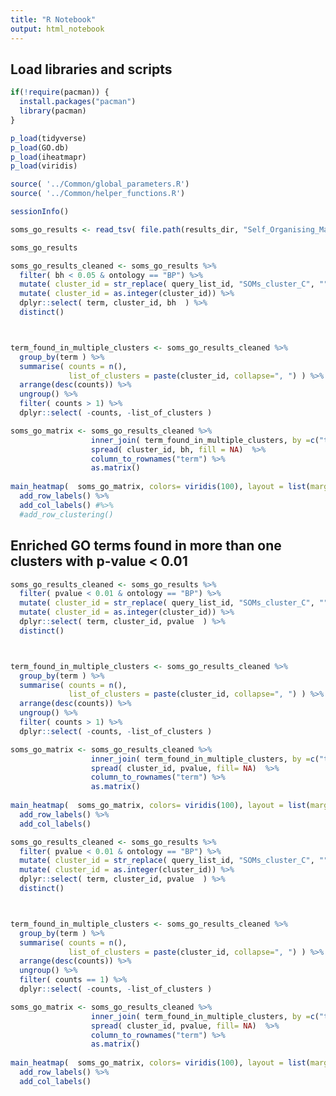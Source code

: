 ```yaml
---
title: "R Notebook"
output: html_notebook
---
```


## Load libraries and scripts
```r

if(!require(pacman)) {
  install.packages("pacman")
  library(pacman)
}

p_load(tidyverse)
p_load(GO.db)
p_load(iheatmapr)		
p_load(viridis)

source( '../Common/global_parameters.R')
source( '../Common/helper_functions.R')

sessionInfo()

```



```r

soms_go_results <- read_tsv( file.path(results_dir, "Self_Organising_Maps/EdgeR_RUVs_QL/To_Use_k_0_Remove_5a/Condition_on_child_terms_true/compare_AL/5x5/enriched_go_terms_SOMs.txt"))

soms_go_results

```


```r


soms_go_results_cleaned <- soms_go_results %>%
  filter( bh < 0.05 & ontology == "BP") %>%
  mutate( cluster_id = str_replace( query_list_id, "SOMs_cluster_C", "")   ) %>%
  mutate( cluster_id = as.integer(cluster_id)) %>%
  dplyr::select( term, cluster_id, bh  ) %>%
  distinct()



term_found_in_multiple_clusters <- soms_go_results_cleaned %>%
  group_by(term ) %>%
  summarise( counts = n(),
             list_of_clusters = paste(cluster_id, collapse=", ") ) %>%
  arrange(desc(counts)) %>%
  ungroup() %>%
  filter( counts > 1) %>%
  dplyr::select( -counts, -list_of_clusters )

soms_go_matrix <- soms_go_results_cleaned %>%
                  inner_join( term_found_in_multiple_clusters, by =c("term" = "term")) %>%
                  spread( cluster_id, bh, fill = NA)  %>%
                  column_to_rownames("term") %>%
                  as.matrix()
  
main_heatmap(  soms_go_matrix, colors= viridis(100), layout = list(margin = list(l = 500)) )  %>%
  add_row_labels() %>%
  add_col_labels() #%>%
  #add_row_clustering() 
```



## Enriched GO terms found in more than one clusters with p-value < 0.01
```r


soms_go_results_cleaned <- soms_go_results %>%
  filter( pvalue < 0.01 & ontology == "BP") %>%
  mutate( cluster_id = str_replace( query_list_id, "SOMs_cluster_C", "")   ) %>%
  mutate( cluster_id = as.integer(cluster_id)) %>%
  dplyr::select( term, cluster_id, pvalue  ) %>%
  distinct()



term_found_in_multiple_clusters <- soms_go_results_cleaned %>%
  group_by(term ) %>%
  summarise( counts = n(),
             list_of_clusters = paste(cluster_id, collapse=", ") ) %>%
  arrange(desc(counts)) %>%
  ungroup() %>%
  filter( counts > 1) %>%
  dplyr::select( -counts, -list_of_clusters )

soms_go_matrix <- soms_go_results_cleaned %>%
                  inner_join( term_found_in_multiple_clusters, by =c("term" = "term")) %>%
                  spread( cluster_id, pvalue, fill= NA)  %>%
                  column_to_rownames("term") %>%
                  as.matrix()
  
main_heatmap(  soms_go_matrix, colors= viridis(100), layout = list(margin = list(l = 500)) )  %>%
  add_row_labels() %>%
  add_col_labels() 
```

```r

soms_go_results_cleaned <- soms_go_results %>%
  filter( pvalue < 0.01 & ontology == "BP") %>%
  mutate( cluster_id = str_replace( query_list_id, "SOMs_cluster_C", "")   ) %>%
  mutate( cluster_id = as.integer(cluster_id)) %>%
  dplyr::select( term, cluster_id, pvalue  ) %>%
  distinct()



term_found_in_multiple_clusters <- soms_go_results_cleaned %>%
  group_by(term ) %>%
  summarise( counts = n(),
             list_of_clusters = paste(cluster_id, collapse=", ") ) %>%
  arrange(desc(counts)) %>%
  ungroup() %>%
  filter( counts == 1) %>%
  dplyr::select( -counts, -list_of_clusters )

soms_go_matrix <- soms_go_results_cleaned %>%
                  inner_join( term_found_in_multiple_clusters, by =c("term" = "term")) %>%
                  spread( cluster_id, pvalue, fill= NA)  %>%
                  column_to_rownames("term") %>%
                  as.matrix()
  
main_heatmap(  soms_go_matrix, colors= viridis(100), layout = list(margin = list(l = 500)) )  %>%
  add_row_labels() %>%
  add_col_labels() 
```

